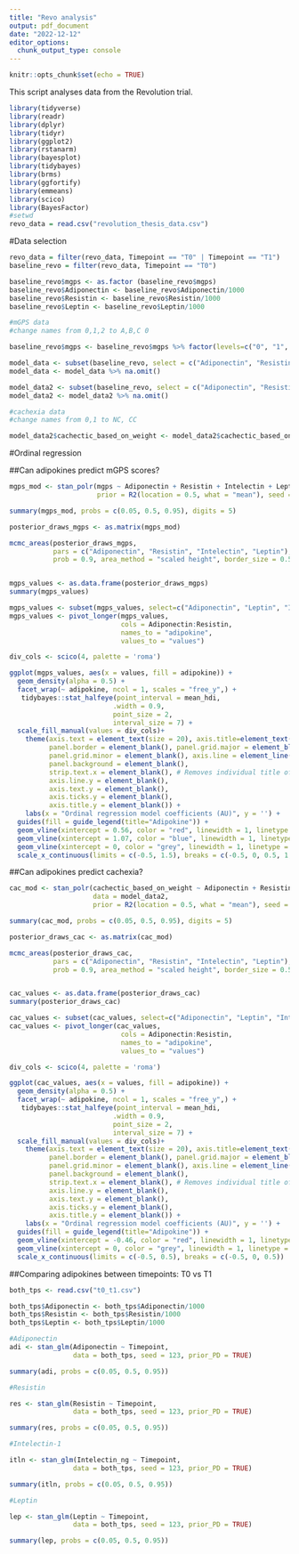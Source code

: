 ---
title: "Revo analysis"
output: pdf_document
date: "2022-12-12"
editor_options: 
  chunk_output_type: console
---

```{r setup, include=FALSE}
knitr::opts_chunk$set(echo = TRUE)
```

This script analyses data from the Revolution trial. 

```{r}
library(tidyverse)
library(readr)
library(dplyr)
library(tidyr)
library(ggplot2)
library(rstanarm)
library(bayesplot)
library(tidybayes)
library(brms)
library(ggfortify)
library(emmeans)
library(scico)
library(BayesFactor)
#setwd
revo_data = read.csv("revolution_thesis_data.csv")
```

#Data selection 

```{r}
revo_data = filter(revo_data, Timepoint == "T0" | Timepoint == "T1")
baseline_revo = filter(revo_data, Timepoint == "T0")

baseline_revo$mgps <- as.factor (baseline_revo$mgps)
baseline_revo$Adiponectin <- baseline_revo$Adiponectin/1000
baseline_revo$Resistin <- baseline_revo$Resistin/1000
baseline_revo$Leptin <- baseline_revo$Leptin/1000

#mGPS data
#change names from 0,1,2 to A,B,C 0

baseline_revo$mgps <- baseline_revo$mgps %>% factor(levels=c("0", "1", "2"), labels=c("A", "B", "C"), ordered = TRUE)

model_data <- subset(baseline_revo, select = c("Adiponectin", "Resistin", "Intelectin", "Leptin", "mgps"))
model_data <- model_data %>% na.omit()

model_data2 <- subset(baseline_revo, select = c("Adiponectin", "Resistin", "Intelectin", "Leptin", "cachectic_based_on_weight"))
model_data2 <- model_data2 %>% na.omit()

#cachexia data
#change names from 0,1 to NC, CC

model_data2$cachectic_based_on_weight <- model_data2$cachectic_based_on_weight %>% factor(levels=c("0", "1"), labels=c("NC", "CC"), ordered = TRUE)
```

#Ordinal regression

##Can adipokines predict mGPS scores?

```{r}

mgps_mod <- stan_polr(mgps ~ Adiponectin + Resistin + Intelectin + Leptin, data = model_data,
                      prior = R2(location = 0.5, what = "mean"), seed = 123, method = "probit")

summary(mgps_mod, probs = c(0.05, 0.5, 0.95), digits = 5)

posterior_draws_mgps <- as.matrix(mgps_mod)

mcmc_areas(posterior_draws_mgps, 
           pars = c("Adiponectin", "Resistin", "Intelectin", "Leptin"),
           prob = 0.9, area_method = "scaled height", border_size = 0.5, point_est = "none")


mgps_values <- as.data.frame(posterior_draws_mgps)
summary(mgps_values)

mgps_values <- subset(mgps_values, select=c("Adiponectin", "Leptin", "Intelectin", "Resistin"))
mgps_values <- pivot_longer(mgps_values, 
                            cols = Adiponectin:Resistin, 
                            names_to = "adipokine", 
                            values_to = "values")

div_cols <- scico(4, palette = 'roma')

ggplot(mgps_values, aes(x = values, fill = adipokine)) + 
  geom_density(alpha = 0.5) + 
  facet_wrap(~ adipokine, ncol = 1, scales = "free_y",) +
   tidybayes::stat_halfeye(point_interval = mean_hdi, 
                          .width = 0.9,
                          point_size = 2,
                          interval_size = 7) + 
  scale_fill_manual(values = div_cols)+
    theme(axis.text = element_text(size = 20), axis.title=element_text(size=20),
          panel.border = element_blank(), panel.grid.major = element_blank(),
          panel.grid.minor = element_blank(), axis.line = element_line(colour = "black"),
          panel.background = element_blank(),
          strip.text.x = element_blank(), # Removes individual title of histograms from facet wrap
          axis.line.y = element_blank(),
          axis.text.y = element_blank(),
          axis.ticks.y = element_blank(),
          axis.title.y = element_blank()) + 
    labs(x = "Ordinal regression model coefficients (AU)", y = '') + 
  guides(fill = guide_legend(title="Adipokine")) + 
  geom_vline(xintercept = 0.56, color = "red", linewidth = 1, linetype = "dotted") + #mean b_intercept[1]
  geom_vline(xintercept = 1.07, color = "blue", linewidth = 1, linetype = "dotted") + #mean b_intercept[2]
  geom_vline(xintercept = 0, color = "grey", linewidth = 1, linetype = "dotted") + 
  scale_x_continuous(limits = c(-0.5, 1.5), breaks = c(-0.5, 0, 0.5, 1, 1.5))

```

##Can adipokines predict cachexia?

```{r}

cac_mod <- stan_polr(cachectic_based_on_weight ~ Adiponectin + Resistin + Intelectin + Leptin, 
                     data = model_data2,
                     prior = R2(location = 0.5, what = "mean"), seed = 123, method = "probit") 

summary(cac_mod, probs = c(0.05, 0.5, 0.95), digits = 5)

posterior_draws_cac <- as.matrix(cac_mod)

mcmc_areas(posterior_draws_cac, 
           pars = c("Adiponectin", "Resistin", "Intelectin", "Leptin"),
           prob = 0.9, area_method = "scaled height", border_size = 0.5, point_est = "none")


cac_values <- as.data.frame(posterior_draws_cac)
summary(posterior_draws_cac)

cac_values <- subset(cac_values, select=c("Adiponectin", "Leptin", "Intelectin", "Resistin"))
cac_values <- pivot_longer(cac_values, 
                            cols = Adiponectin:Resistin, 
                            names_to = "adipokine", 
                            values_to = "values")

div_cols <- scico(4, palette = 'roma')

ggplot(cac_values, aes(x = values, fill = adipokine)) + 
  geom_density(alpha = 0.5) + 
  facet_wrap(~ adipokine, ncol = 1, scales = "free_y",) +
   tidybayes::stat_halfeye(point_interval = mean_hdi, 
                          .width = 0.9,
                          point_size = 2,
                          interval_size = 7) + 
  scale_fill_manual(values = div_cols)+
    theme(axis.text = element_text(size = 20), axis.title=element_text(size=20),
          panel.border = element_blank(), panel.grid.major = element_blank(),
          panel.grid.minor = element_blank(), axis.line = element_line(colour = "black"),
          panel.background = element_blank(),
          strip.text.x = element_blank(), # Removes individual title of histograms from facet wrap
          axis.line.y = element_blank(),
          axis.text.y = element_blank(),
          axis.ticks.y = element_blank(),
          axis.title.y = element_blank()) + 
    labs(x = "Ordinal regression model coefficients (AU)", y = '') + 
  guides(fill = guide_legend(title="Adipokine")) + 
  geom_vline(xintercept = -0.46, color = "red", linewidth = 1, linetype = "dotted") + #mean b_intercept[1]
  geom_vline(xintercept = 0, color = "grey", linewidth = 1, linetype = "dotted") + 
  scale_x_continuous(limits = c(-0.5, 0.5), breaks = c(-0.5, 0, 0.5))
```

##Comparing adipokines between timepoints: T0 vs T1

```{r}
both_tps <- read.csv("t0_t1.csv")

both_tps$Adiponectin <- both_tps$Adiponectin/1000
both_tps$Resistin <- both_tps$Resistin/1000
both_tps$Leptin <- both_tps$Leptin/1000

#Adiponectin
adi <- stan_glm(Adiponectin ~ Timepoint,
                data = both_tps, seed = 123, prior_PD = TRUE)

summary(adi, probs = c(0.05, 0.5, 0.95))

#Resistin

res <- stan_glm(Resistin ~ Timepoint,
                data = both_tps, seed = 123, prior_PD = TRUE)

summary(res, probs = c(0.05, 0.5, 0.95))

#Intelectin-1

itln <- stan_glm(Intelectin_ng ~ Timepoint,
                data = both_tps, seed = 123, prior_PD = TRUE)

summary(itln, probs = c(0.05, 0.5, 0.95))

#Leptin

lep <- stan_glm(Leptin ~ Timepoint,
                data = both_tps, seed = 123, prior_PD = TRUE)

summary(lep, probs = c(0.05, 0.5, 0.95))
```